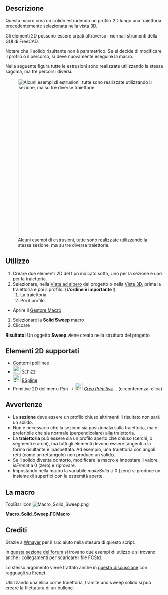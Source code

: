 <languages/>
<div class="mw-translate-fuzzy">
{{Macro/it
|Name=Solid Sweep
|Icon=Macro_Solid_Sweep.png
|Translate=Sweep solido
|Description=Crea un solido estrudendo un profilo lungo un percorso.
|Author=Normandc
|Version=1.0
|Date=2011-12-03
|FCVersion=Tutte versione
|Download=[https://www.freecadweb.org/wiki/images/6/6d/Macro_Solid_Sweep.png Icona per la ToolBar]
}}
</div>

==Descrizione==
Questa macro crea un solido estrudendo un profilo 2D lungo una traiettoria precedentemente selezionata nella vista 3D.

Gli elementi 2D possono essere creati attraverso i normali strumenti della GUI di FreeCAD.

Notare che il solido risultante non è parametrico. Se si decide di modificare il profilo o il percorso, si deve nuovamente eseguire la macro.

Nella seguente figura tutte le estrusioni sono realizzate utilizzando la stessa sagoma, ma tre percorsi diversi.

[[File:Solid_sweep.png‎|500px|Alcuni esempi di estrusioni, tutte sono realizzate utilizzando la stessa sezione, ma su tre diverse traiettorie.]]

== Utilizzo ==

# Creare due elementi 2D del tipo indicato sotto, uno per la sezione e uno per la traiettoria.
# Selezionare, nella  [[Tree view/it|Vista ad albero]] del progetto o nella [[3D view/it|Vista 3D]], prima la traiettoria e poi il profilo. ('''L'ordine è importante!'''):
## La traiettoria
## Poi il profilo
* Aprire il [[Macros/it|Gestore Macro]]
# Selezionare la '''Solid Sweep''' macro
# Cliccare {{Button|Esegui}}
'''Risultato:''' Un oggetto '''Sweep''' viene creato nella struttura del progetto

== Elementi 2D supportati ==

* Contorni polilinee
* [[Image:Sketcher_NewSketch.svg|24px]] [[Sketcher Workbench/it|Schizzi]]
* [[Image:Draft_BSpline.svg|24px]] [[Draft BSpline/it|BSpline]]
* Primitive 2D del menu ''Part → [[Image:Part_Primitives.svg|24px]] [[Part_Primitives/it|Crea Primitive]]...'' (circonferenza, elica)

== Avvertenze ==
* La '''sezione''' deve essere un profilo chiuso altrimenti il risultato non sarà un solido.
* Non è necessario che la sezione sia posizionata sulla traiettoria, ma è preferibile che sia normale (perpendicolare) alla traiettoria.
* La '''traiettoria''' può essere sia un profilo aperto che chiuso (cerchi, o segmenti e archi), ma tutti gli elementi devono essere tangenti o la forma risultante è inaspettata. Ad esempio, una traiettoria con angoli retti (come un rettangolo) non produce un solido.
* Se il solido diventa contorto, modificare la macro e impostare il valore ''isFrenet'' a 0 (zero) e riprovare.
* Impostando nella macro la variabile ''makeSolid'' a 0 (zero) si produce un insieme di superfici con le estremità aperte.

<span id="Script"></span>
== La macro ==

ToolBar Icon [[Image:Macro_Solid_Sweep.png]]

'''Macro_Solid_Sweep.FCMacro'''

{{MacroCode|code=
import Part, FreeCAD, math, PartGui, FreeCADGui
from FreeCAD import Base

# get the selected objects, with first selection for the trajectory and second for the section
s = FreeCADGui.Selection.getSelection()
try:
     shape1=s[0].Shape
     shape2=s[1].Shape
except:
     print "Wrong selection"

traj = Part.Wire([shape1])
section = Part.Wire([shape2])

# create Part objec in the current document
myObject=App.ActiveDocument.addObject("Part::Feature","Sweep")

# variable makeSolid = 1 to create solid, 0 to create surfaces
makeSolid = True #1
isFrenet = True #1

# create a 3D shape and assigh it to the current document
Sweep = Part.Wire(traj).makePipeShell([section],makeSolid,isFrenet)
myObject.Shape = Sweep

}}


== Crediti ==

Grazie a [[User:Wmayer|Wmayer]] per il suo aiuto nella stesura di questo script.

<div class="mw-translate-fuzzy">
In [https://forum.freecadweb.org/viewtopic.php?f=8&t=1222&start=50#p11120 questa sezione del forum] si trovano due esempi di utlizzo e si trovano anche i collegamenti per scaricare i file FCStd.

Lo stesso argomento viene trattato anche in [http://forum.freecadweb.org/viewtopic.php?f=3&t=1461 questa discussione] con ragguagli su [http://en.wikipedia.org/wiki/Frenet%E2%80%93Serret_formulas Frenet].

Utilizzando una elica come traiettoria, tramite uno sweep solido si può creare la filettatura di un bullone.
</div>